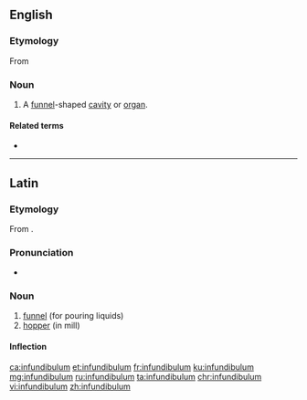==English==
{{wikipedia|dab=Infundibulum}}

===Etymology===
From {{etyl|la|en}} {{m|la|infundibulum||funnel}}

===Noun===
{{en-noun|infundibula}}

# {{label|en|anatomy}} A [[funnel]]-shaped [[cavity]] or [[organ]].

====Related terms====
* {{l|en|infundibular}}

----

==Latin==

===Etymology===
From {{suffix|īnfundō|bulum|alt1=īnfund(i)|gloss1=to pour in or upon|lang=la}}.

===Pronunciation===
* {{la-IPA|īnfundibulum}}

===Noun===
{{la-noun|īnfundibulum||īnfundibulī|n|second}}

# [[funnel]] (for pouring liquids)
# [[hopper]] (in mill)

====Inflection====
{{la-decl-2nd-N|īnfundibul}}

[[ca:infundibulum]]
[[et:infundibulum]]
[[fr:infundibulum]]
[[ku:infundibulum]]
[[mg:infundibulum]]
[[ru:infundibulum]]
[[ta:infundibulum]]
[[chr:infundibulum]]
[[vi:infundibulum]]
[[zh:infundibulum]]